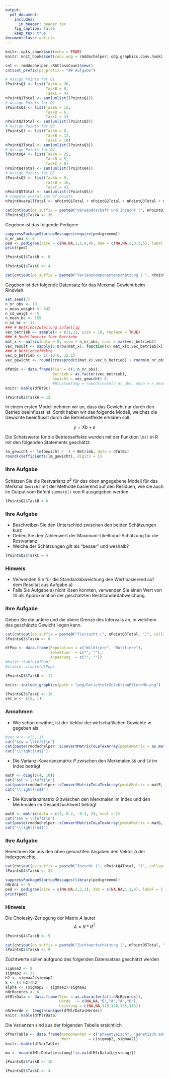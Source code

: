 ```yaml
---
output:
  pdf_document:
    includes:
      in_header: header.tex
    fig_caption: false
    keep_tex: true
documentclass: article
---
```


```r
knitr::opts_chunk$set(echo = TRUE)
knitr::knit_hooks$set(conv.odg = rmddochelper::odg.graphics.conv.hook)
```

```r
cnt <- rmddochelper::R6ClassCount$new()
cnt$set_prefix(ps_prefix = "## Aufgabe")
```


```r
# Assign Points for Q1
lPointsQ1 <- list(TaskA = 36,
                  TaskB = 8,
                  TaskC = 4)
nPointQ1Total <- sum(unlist(lPointsQ1))
# Assign Points for Q2
lPointsQ2 <- list(TaskA = 12,
                  TaskB = 6,
                  TaskC = 4)
nPointQ2Total <- sum(unlist(lPointsQ2))
# Assign Points for Q3
lPointsQ3 <- list(TaskA = 8,
                  TaskB = 12,
                  TaskC = 10)
nPointQ3Total <- sum(unlist(lPointsQ3))
# Assign Points for Q4
lPointsQ4 <- list(TaskA = 25,
                  TaskB = 5,
                  TaskC = 0)
nPointQ4Total <- sum(unlist(lPointsQ4))
# Assign Points for Q5
lPointsQ5 <- list(TaskA = 9,
                  TaskB = 16,
                  TaskC = 4)
nPointQ5Total <- sum(unlist(lPointsQ5))
# compute overal sum of points
nPointOverallTotal <- nPointQ1Total + nPointQ2Total + nPointQ3Total + nPointQ4Total + nPointQ5Total
```

\thispagestyle{empty}

\begin{tabular}{l}
ETH Zürich \\
D-USYS\\
Institut für Agrarwissenschaften\\
\end{tabular}

\vspace{15ex}
\begin{center}
\huge
Prüfung \\ \vspace{1ex}
Züchtungslehre \\  \vspace{1ex}
HS 2017 \\

\normalsize
\vspace{7ex}
Peter von Rohr 
\end{center}

\vspace{7ex}
\begin{tabular}{p{5cm}lr}
  & \textsc{Datum}  & \textsc{\emph{22. Dezember 2017}} \\
  & \textsc{Beginn} & \textsc{\emph{09:15 Uhr}}\\
  & \textsc{Ende}   & \textsc{\emph{11:15 Uhr}}\\ 
\end{tabular}

\vspace{5ex}
<!-- Table with Name -->
\large
\begin{tabular}{p{2.5cm}p{3cm}p{6cm}}
  &  Name:     &  \\
  &            &  \\
  &  Legi-Nr:  & \\
\end{tabular}
\normalsize

<!-- Table with Points -->

\vspace{9ex}
\begin{center}
\begin{tabular}{|p{3cm}|c|c|}
\hline
Aufgabe  &  Maximale Punktzahl      &  Erreichte Punktzahl\\
\hline
1        &  `r nPointQ1Total`       & \\
\hline
2        &  `r nPointQ2Total`       & \\
\hline
3        &  `r nPointQ3Total`       & \\
\hline
4        & `r nPointQ4Total`        & \\
\hline
5        & `r nPointQ5Total`        & \\
\hline
Total    &  `r nPointOverallTotal`  & \\
\hline
\end{tabular}
\end{center}

\clearpage
\pagebreak



```r
cat(cnt$out(ps_suffix = paste0("Verwandtschaft und Inzucht (", nPointQ1Total, ")", collapse = "")), "\n")
lPointsQ1$TaskA <- 36
```

Gegeben ist das folgende Pedigree

```r
suppressPackageStartupMessages(require(pedigreemm))
n_nr_ani <- 6
ped <- pedigree(sire = c(NA,NA,1,1,4,4), dam = c(NA,NA,2,3,2,5), label = c(1:n_nr_ani))
print(ped)
```

\begin{enumerate}
\item[a)] Stellen Sie die genetisch-additive Verwandtschaftsmatrix $A$ für das oben gegebene Pedigree auf.
\points{`r lPointsQ1$TaskA`}
\end{enumerate}



\clearpage
\pagebreak

```r
lPointsQ1$TaskB <- 8
```

\begin{enumerate}
\item[b)] Bei welchen Elementen in der Matrix $A$ finden Sie den Wert des Inzuchtkoeffizienten $F_5$ vom Tier $5$? Wie gross ist der Wert des Inzuchtkoeffizienten $F_5$?
\points{`r lPointsQ1$TaskB`}
\end{enumerate}


\clearpage
\pagebreak

```r
lPointsQ1$TaskC <- 4
```

\begin{enumerate}
\item[c)] Welche bekannten Eltern müsste $5$ haben, damit es einen Inzuchtkoeffizienten $F_5 = 0$ hätte?
\points{`r lPointsQ1$TaskC`}
\end{enumerate}


\clearpage
\pagebreak

```r
cat(cnt$out(ps_suffix = paste0("Varianzkomponentenschätzung ( ", nPointQ2Total, ")", collapse = "")), "\n")
```
Gegeben ist der folgende Datensatz für das Merkmal Gewicht beim Rindvieh.

```r
set.seed(7)
n_nr_obs <- 10
n_mean_weight <- 642
n_sd_weigt <- 5
n_mean_bc <- 155
n_sd_bc <- 12
### # Betriebszuteilung zufaellig
vec_betrieb <- sample(x = c(1,2), size = 10, replace = TRUE)
### # Modellmatrix fuer Betriebe
mat_x <- matrix(data = 0, nrow = n_nr_obs, ncol = max(vec_betrieb))
vec_result <- sapply(1:nrow(mat_x), function(x) mat_x[x,vec_betrieb[x]] <<- 1)
### # betriebseffekte
vec_b_betrieb <- c(-10.6, 32.1)
vec_gewicht <- round(crossprod(t(mat_x),vec_b_betrieb) + rnorm(n_nr_obs, mean = n_mean_weight, sd = n_sd_weigt), digits = 0)

dfWtBc <- data.frame(Tier = c(1:n_nr_obs),
                     Betrieb = as.factor(vec_betrieb),
                     Gewicht = vec_gewicht) #,
                     #Brustumfang = round(rnorm(n_nr_obs, mean = n_mean_bc, sd = n_sd_bc), digits = 0))
knitr::kable(dfWtBc)
```

```r
lPointsQ2$TaskA = 12
```
\begin{enumerate}
\item[a)] Wie gross ist die geschätzte Restvarianz für das Merkmal Gewicht, wenn die folgenden Annahmen zutreffen. 
\points{`r lPointsQ2$TaskA`}
\end{enumerate}

In einem ersten Modell nehmen wir an, dass das Gewicht nur durch den Betrieb beeinflusst ist. Somit haben wir das folgende Modell, welches die Gewichte beeinflusst durch die Betriebseffekte erklären soll.

$$y = Xb + e$$

\begin{tabular}{lll}
wobei  &  & \\
       &  $y$  &  Beobachtungsvektor der Gewichte \\
       &  $b$  &  Vektor der Betriebseffekte \\
       &  $X$  &  Inzidenzmatrix, welche Betriebe und Beobachtungen verknüpft \\
       &  $e$  &  Vektor der zufälligen Resteffekte mit $E[e] = 0$ und $var(e) = I \sigma^2$
\end{tabular}

Die Schätzwerte für die Betriebseffekte wurden mit der Funktion `lm()` in R mit den folgenden Statements geschätzt.

```r
lm_gewicht <- lm(Gewicht ~ -1 + Betrieb, data = dfWtBc)
round(coefficients(lm_gewicht), digits = 1)
```

### Ihre Aufgabe
Schätzen Sie die Restvarianz $\sigma^2$ für das oben angegebene Modell für das Merkmal `Gewicht` mit der Methode basierend auf den Residuen, wie sie auch im Output vom Befehl `summary()` von R ausgegeben werden.


\clearpage
\pagebreak

```r
lPointsQ2$TaskB = 6
```
\begin{enumerate}
\item[b)] Wie unterscheidet sich die in Aufgabe a) berechnete Schätzung der Restvarianz von der Schätzung der Restvarianz mit Maximum Likelhood? 
\points{`r lPointsQ2$TaskB`}
\end{enumerate}

### Ihre Aufgabe

- Beschreiben Sie den Unterschied zwischen den beiden Schätzungen kurz
- Geben Sie den Zahlenwert der Maximum-Likelhood-Schätzung für die Restvarianz
- Welche der Schätzungen gilt als "besser" und weshalb?


\clearpage
\pagebreak

```r
lPointsQ2$TaskC = 4
```
\begin{enumerate}
\item[c)] Beim Wägen des elften Tieres auf Betrieb 1 erleidet die Waage einen Defekt. Das Gewicht wird so geschätzt, dass es in einem Intervall von $\pm 2$ Standardabweichungen um den Mittelwert der Gewichte auf Betrieb 1 liegt. 
\points{`r lPointsQ2$TaskC`}
\end{enumerate}

### Hinweis
- Verwenden Sie für die Standardabweichung den Wert basierend auf dem Resultat aus Aufgabe a)
- Falls Sie Aufgabe a) nicht lösen konnten, verwenden Sie einen Wert von $10$ als Approximation der geschätzten Reststandardabweichung.

### Ihre Aufgabe
Geben Sie die untere und die obere Grenze des Intervalls an, in welchem das geschätzte Gewicht liegen kann.

\clearpage
\pagebreak

```r
cat(cnt$out(ps_suffix = paste0("Tierzucht (", nPointQ3Total, ")", collapse = "")), "\n")
lPointsQ3$TaskA <- 8
```

\begin{enumerate}
\item[a)] Wie unterscheiden sich Nutztierpopulationen und Wildtierpopulationen, bezüglich der Begriffe Selektion und Anpaarung? Vervollständigen Sie dazu die nachfolgende Tabelle.
\points{`r lPointsQ3$TaskA`}
\end{enumerate}

```r
dfPop <- data.frame(Population = c("Wildtiere", "Nutztiere"),
                    Selektion  = c("", ""),
                    Anpaarung  = c("", ""))
#knitr::kable(dfPop)
#xtable::xtable(dfPop)
```
\vspace{3ex}
\begin{center}
\begin{tabular}{p{2cm}|p{5.5cm}|p{5.5cm}}
\hline
& & \\
Population & Selektion & Anpaarung \\
& & \\
\hline
& & \\
& & \\
Wildtiere &  &  \\ 
& & \\
& & \\
\hline
& & \\
& & \\
Nutztiere &  &  \\ 
& & \\
& & \\
\hline
\end{tabular}
\end{center}


\clearpage
\pagebreak

```r
lPointsQ3$TaskB <- 12
```

\begin{enumerate}
\item[b)] Bei der phänotypischen Selektion werden die Verteilungen der Elterngeneration und der Nachkommengeneration anhand der folgenden Grafik verglichen. Benennen Sie die Punkte 1 bis 6 im nachfolgenden Diagramm
\points{`r lPointsQ3$TaskB`}
\end{enumerate}

```r
knitr::include_graphics(path = "png/GerichteteSelektionElternNk.png")
```

\clearpage
\pagebreak

```r
lPointsQ3$TaskC <- 10
vec_w <- c(5, 1)
```

\begin{enumerate}
\item[c)] In der Schweinezucht sollen die zwei Fleischqualitätsmerkmale \textbf{Zartheit} (ZH) und \textbf{Saftigkeit} (SH) im Gesamtzuchtwert $H$ berücksichtigt werden. Die wirtschaftlichen Gewichte für diese beiden Merkmale sind $w_{ZH} = `r vec_w[1]`$ und $w_{SH} = `r vec_w[2]`$. Da diese beiden Merkmale nur schwer messbar sind, wird der Gesamtzuchtwert mit einem Index $I$ geschätzt, welcher die Merkmale \textbf{Scherkraft} (SK) und \textbf{Safthaltevermögen} (SV) beinhaltet. Wie müssen die beiden Merkmale im Index gewichtet werden, damit der Index $I$ den Gesamtzuchtwert $H$ mit einer minimalen Fehlervarianz schätzt? 
\points{`r lPointsQ3$TaskC`}
\end{enumerate}

### Annahmen
* Wie schon erwähnt, ist der Vektor der wirtschaftlichen Gewichte $w$ gegeben als

```r
#vec_w <- c(5, 1)
cat("$$w = \\left[\n")
cat(paste(rmddochelper::sConvertMatrixToLaTexArray(pmatAMatrix = as.matrix(vec_w), pnDigits = 0), collapse = "\n"))
cat("\\right]\n$$")
```

* Die Varianz-Kovarianzmatrix $P$ zwischen den Merkmalen `SK` und `SV` im Index beträgt

```r
matP <- diag(c(4, 10))
cat("$$P = \\left[\n")
cat(paste(rmddochelper::sConvertMatrixToLaTexArray(pmatAMatrix = matP, pnDigits = 0), collapse = "\n"))
cat("\\right]\n$$")
```

* Die Kovarianzmatrix $G$ zwischen den Merkmalen im Index und den Merkmalen im Gesamtzuchtwert beträgt

```r
matG <- matrix(data = c(1, 0.2, -0.2, 2), ncol = 2)
cat("$$G = \\left[\n")
cat(paste(rmddochelper::sConvertMatrixToLaTexArray(pmatAMatrix = matG, pnDigits = 1), collapse = "\n"))
cat("\\right]\n$$")
```

### Ihre Aufgabe
Berechnen Sie aus den oben gemachten Angaben den Vektor $b$ der Indexgewichte.


\clearpage
\pagebreak

```r
cat(cnt$out(ps_suffix = paste0("Inzucht (", nPointQ4Total, ")", collapse = "")), "\n")
lPointsQ4$TaskA <- 25
```

\begin{enumerate}
\item[a)] Die effiziente Berechnung der Inzuchtkoeffizienten in grossen Pedigrees basiert auf der Cholesky-Zerlegung der genetisch-additiven Verwandtschaftsmatrix $A$. Stellen Sie die aus der Cholesky-Zerlegung resultierende Matrix $R$ für das folgende Pedigree auf.
\points{`r lPointsQ4$TaskA`}
\end{enumerate}

```r
suppressPackageStartupMessages(library(pedigreemm))
nNrAni <- 5
ped <- pedigree(sire = c(NA,NA,2,2,3), dam = c(NA,NA,1,1,4), label = 1:nNrAni)
print(ped)
```

### Hinweis
Die Cholesky-Zerlegung der Matrix $A$ lautet
$$A = R*R^T$$


\clearpage
\pagebreak
```r
lPointsQ4$TaskB <- 5
```

\begin{enumerate}
\item[b)] Berechnen Sie die Inzuchtkoeffizienten der fünf Tiere im Pedigree unter a) anhand der Werte in der Matrix $R$. 
\points{`r lPointsQ4$TaskB`}
\end{enumerate}

\clearpage
\pagebreak


```r
cat(cnt$out(ps_suffix = paste0("Zuchtwertschätzung (", nPointQ5Total, ")", collapse = "")), "\n")
lPointsQ5$TaskA <- 9
```
Zuchtwerte sollen aufgrund des folgenden Datensatzes geschätzt werden

```r
sigmaa2 <- 8
sigmap2 <- 32
h2 <- sigmaa2/sigmap2
k <- (4-h2)/h2
alpha <- (sigmap2 - sigmaa2)/sigmaa2
nNrRecords <- 6
dfMlrData <- data.frame(Tier = as.character(c(1:nNrRecords)),
                        Herde   = c(NA,NA,"B","A","A","B"),
                        Leistung = c(NA,NA,118,120,135,115))
nNrHerde <- length(unique(dfMlrData$Herde))
knitr::kable(dfMlrData)
```

Die Varianzen sind aus der folgenden Tabelle ersichtlich

```r
dfVarTable <- data.frame(Komponenten = c("phaentypisch", "genetisch additiv"),
                         Wert        = c(sigmap2, sigmaa2))
knitr::kable(dfVarTable)
```

```r
mu <- mean(dfMlrData$Leistung[!is.na(dfMlrData$Leistung)])
```


\begin{enumerate}
\item[a)] Schätzen Sie die Zuchtwerte der 6 Tiere aufgrund ihrer eigenen Leistungen, wobei das Populationsmittel $\mu$ dem Mittelwert der phänotypischen Leistungen aus obiger Tabelle entspricht
\points{`r lPointsQ5$TaskA`}
\end{enumerate}


\clearpage
\pagebreak

```r
lPointsQ5$TaskB <- 16
```

\begin{enumerate}
\item[b)] Schätzen Sie Zuchtwerte der Tiere aus der oben gegebenen Tabelle mit dem BLUP-Tiermodell. Stellen Sie das Modell und die dafür nötigen Mischmodellgleichungen auf, füllen Sie die Matrizen mit den entsprechenden Werten ab und bezeichnen sie die jeweiligen Komponenten. (Den letzten Schritt der expliziten Berechnung der geschätzten Zuchtwerte müssen Sie nicht mehr machen.)
\points{`r lPointsQ5$TaskB`}
\end{enumerate}


\clearpage
\pagebreak

```r
lPointsQ5$TaskC <- 4
```

\begin{enumerate}
\item[c)] Welche Unterschiede stellen Sie fest beim Vergleich der Resultate aus den Aufgaben a) und b)
\points{`r lPointsQ5$TaskC`}
\end{enumerate}

